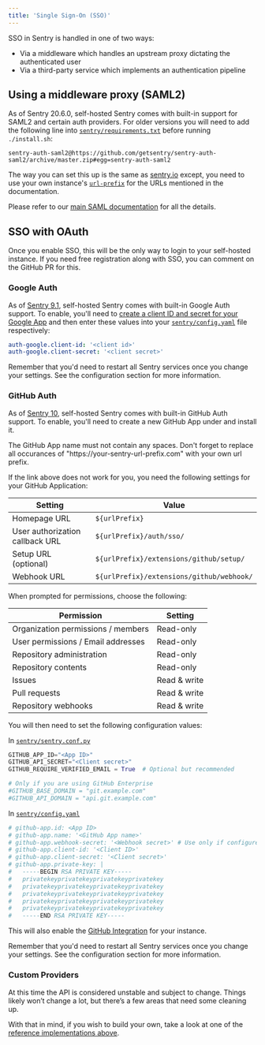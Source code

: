```yaml
---
title: 'Single Sign-On (SSO)'
---
```


SSO in Sentry is handled in one of two ways:

- Via a middleware which handles an upstream proxy dictating the authenticated user
- Via a third-party service which implements an authentication pipeline


## Using a middleware proxy (SAML2)

As of Sentry 20.6.0, self-hosted Sentry comes with built-in support for SAML2 and certain auth providers. For older versions you will need to add the following line into [`sentry/requirements.txt`](https://github.com/getsentry/onpremise/blob/10.0.1/sentry/requirements.example.txt) before running `./install.sh`:

```
sentry-auth-saml2@https://github.com/getsentry/sentry-auth-saml2/archive/master.zip#egg=sentry-auth-saml2
```

 The way you can set this up is the same as [sentry.io](https://sentry.io) except, you need to use your own instance's [`url-prefix`](https://develop.sentry.dev/config/#general) for the URLs mentioned in the documentation.

Please refer to our [main SAML documentation](https://docs.sentry.io/accounts/sso/#saml2-identity-provider) for all the details.

## SSO with OAuth

<Alert title="Note" level="info">
    Once you enable SSO, this will be the only way to login to your self-hosted instance. If you need free registration along with SSO, you can comment on the <Link to="https://github.com/getsentry/sentry/pull/16247">GitHub PR</Link> for this.
</Alert>

### Google Auth

As of [Sentry 9.1](https://github.com/getsentry/onpremise/releases/tag/9.1.2), self-hosted Sentry comes with built-in Google Auth support. To enable, you'll need to [create a client ID and secret for your Google App](https://developers.google.com/identity/sign-in/web/server-side-flow#step_1_create_a_client_id_and_client_secret) and then enter these values into your [`sentry/config.yaml`](https://github.com/getsentry/onpremise/blob/master/sentry/config.example.yml) file respectively:

```yaml
auth-google.client-id: '<client id>'
auth-google.client-secret: '<client secret>'
```

<Alert title="Note" level="info">
    Remember that you'd need to restart all Sentry services once you change your settings. See the <Link to="/self-hosted/#configuration">configuration section</Link> for more information.
</Alert>

### GitHub Auth

As of [Sentry 10](https://github.com/getsentry/onpremise/releases/tag/10.0.1), self-hosted Sentry comes with built-in GitHub Auth support. To enable, you'll need to create a <GitHubOrgLink url="https://github.com/organizations/:org/settings/apps/new?name=:org-SentryIntegration&public=false&members=read&emails=read&administration=read&contents=read&issues=write&pull_requests=write&repository_hooks=write&url=https%3A%2F%2Fyour-sentry-url-prefix.com&callback_url=https%3A%2F%2Fyour-sentry-url-prefix.com%2Fauth%2Fsso%2F&setup_url=https%3A%2F%2Fyour-sentry-url-prefix.com%2Fextensions%2Fgithub%2Fsetup%2F&webhook_url=https%3A%2F%2Fyour-sentry-url-prefix.com%2Fextensions%2Fgithub%2Fwebhook%2F&events[]=push&events[]=pull_request&webhook_active=true" defaultOrg="your-organization">new GitHub App under </GitHubOrgLink> and install it.

<Alert level="warning">
  The GitHub App name must not contain any spaces.
</Alert>

<Alert level="warning">
  Don't forget to replace all occurances of "https://your-sentry-url-prefix.com" with your own url prefix.
</Alert>

If the link above does not work for you, you need the following settings for your GitHub Application:

| Setting                         | Value                                     |
| ------------------------------- | ----------------------------------------- |
| Homepage URL                    | `${urlPrefix}`                            |
| User authorization callback URL | `${urlPrefix}/auth/sso/`                  |
| Setup URL (optional)            | `${urlPrefix}/extensions/github/setup/`   |
| Webhook URL                     | `${urlPrefix}/extensions/github/webhook/` |

When prompted for permissions, choose the following:

| Permission                         | Setting      |
| -----------------------------------| ------------ |
| Organization permissions / members | Read-only    |
| User permissions / Email addresses | Read-only    |
| Repository administration          | Read-only    |
| Repository contents                | Read-only    |
| Issues                             | Read & write |
| Pull requests                      | Read & write |
| Repository webhooks                | Read & write |


You will then need to set the following configuration values:

In [`sentry/sentry.conf.py`](https://github.com/getsentry/onpremise/blob/master/sentry/sentry.conf.example.py)

```python
GITHUB_APP_ID="<App ID>"
GITHUB_API_SECRET="<Client secret>"
GITHUB_REQUIRE_VERIFIED_EMAIL = True  # Optional but recommended

# Only if you are using GitHub Enterprise
#GITHUB_BASE_DOMAIN = "git.example.com"
#GITHUB_API_DOMAIN = "api.git.example.com"
```
In [`sentry/config.yaml`](https://github.com/getsentry/onpremise/blob/master/sentry/config.example.yml)

```yaml
# github-app.id: <App ID>
# github-app.name: '<GitHub App name>'
# github-app.webhook-secret: '<Webhook secret>' # Use only if configured in GitHub
# github-app.client-id: '<Client ID>'
# github-app.client-secret: '<Client secret>'
# github-app.private-key: |
#   -----BEGIN RSA PRIVATE KEY-----
#   privatekeyprivatekeyprivatekeyprivatekey
#   privatekeyprivatekeyprivatekeyprivatekey
#   privatekeyprivatekeyprivatekeyprivatekey
#   privatekeyprivatekeyprivatekeyprivatekey
#   privatekeyprivatekeyprivatekeyprivatekey
#   -----END RSA PRIVATE KEY-----
```

This will also enable the [GitHub Integration](/integrations/github/) for your instance.

<Alert title="Note" level="info">
    Remember that you'd need to restart all Sentry services once you change your settings. See the <Link to="/self-hosted/#configuration">configuration section</Link> for more information.
</Alert>

### Custom Providers

At this time the API is considered unstable and subject to change. Things likely won’t change a lot, but there’s a few areas that need some cleaning up.

With that in mind, if you wish to build your own, take a look at one of the [reference implementations above](https://github.com/getsentry/sentry/tree/master/src/sentry/auth/providers).
